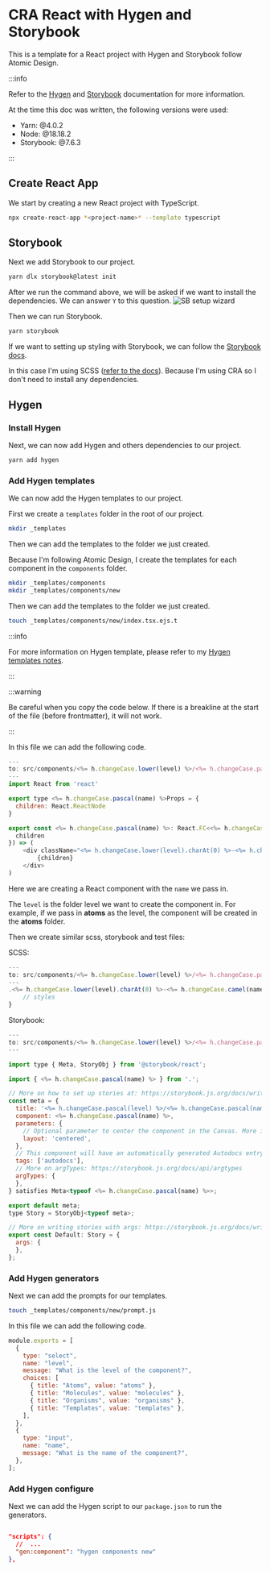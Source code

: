 # CRA React with Hygen and Storybook

This is a template for a React project with Hygen and Storybook follow Atomic Design.

:::info

Refer to the [Hygen](https://www.hygen.io/) and [Storybook](https://storybook.js.org/) documentation for more information.

At the time this doc was written, the following versions were used:

- Yarn: @4.0.2
- Node: @18.18.2
- Storybook: @7.6.3

:::

## Create React App

We start by creating a new React project with TypeScript.

```bash
npx create-react-app *<project-name>* --template typescript
```

## Storybook

Next we add Storybook to our project.

```bash
yarn dlx storybook@latest init
```

After we run the command above, we will be asked if we want to install the dependencies. We can answer `Y` to this question.
![SB setup wizard](./img/sbSetUpWizard.png)

Then we can run Storybook.

```bash
yarn storybook
```

If we want to setting up styling with Storybook, we can follow the [Storybook docs](https://storybook.js.org/docs/configure/styling-and-css).

In this case I'm using SCSS ([refer to the docs](https://storybook.js.org/recipes/sass/)). Because I'm using CRA so I don't need to install any dependencies.

## Hygen

### Install Hygen

Next, we can now add Hygen and others dependencies to our project.

```bash
yarn add hygen
```

### Add Hygen templates

We can now add the Hygen templates to our project.

First we create a `templates` folder in the root of our project.

```bash
mkdir _templates
```

Then we can add the templates to the folder we just created.

Because I'm following Atomic Design, I create the templates for each component in the `components` folder.

```bash
mkdir _templates/components
mkdir _templates/components/new
```

Then we can add the templates to the folder we just created.

```bash
touch _templates/components/new/index.tsx.ejs.t
```

:::info

For more information on Hygen template, please refer to my [Hygen templates notes](/docs/hygen/templates).

:::

:::warning

Be careful when you copy the code below. If there is a breakline at the start of the file (before frontmatter), it will not work.

:::

In this file we can add the following code.

```js title="_templates/components/new/index.tsx.ejs.t"
---
to: src/components/<%= h.changeCase.lower(level) %>/<%= h.changeCase.pascal(name) %>/index.tsx
---
import React from 'react'

export type <%= h.changeCase.pascal(name) %>Props = {
  children: React.ReactNode
}

export const <%= h.changeCase.pascal(name) %>: React.FC<<%= h.changeCase.pascal(name) %>Props> = ({
  children
}) => (
    <div className="<%= h.changeCase.lower(level).charAt(0) %>-<%= h.changeCase.camel(name) %>">
        {children}
    </div>
)

```

Here we are creating a React component with the `name` we pass in.

The `level` is the folder level we want to create the component in. For example, if we pass in **atoms** as the level, the component will be created in the **atoms** folder.

Then we create similar scss, storybook and test files:

SCSS:

```js title="_templates/components/new/index.scss.ejs.t"
---
to: src/components/<%= h.changeCase.lower(level) %>/<%= h.changeCase.pascal(name) %>/index.scss
---
.<%= h.changeCase.lower(level).charAt(0) %>-<%= h.changeCase.camel(name) %> {
    // styles
}
```

Storybook:

```js title="_templates/components/new/index.stories.tsx.ejs.t"
---
to: src/components/<%= h.changeCase.lower(level) %>/<%= h.changeCase.pascal(name) %>/index.stories.tsx
---

import type { Meta, StoryObj } from '@storybook/react';

import { <%= h.changeCase.pascal(name) %> } from '.';

// More on how to set up stories at: https://storybook.js.org/docs/writing-stories#default-export
const meta = {
  title: '<%= h.changeCase.pascal(level) %>/<%= h.changeCase.pascal(name) %>',
  component: <%= h.changeCase.pascal(name) %>,
  parameters: {
    // Optional parameter to center the component in the Canvas. More info: https://storybook.js.org/docs/configure/story-layout
    layout: 'centered',
  },
  // This component will have an automatically generated Autodocs entry: https://storybook.js.org/docs/writing-docs/autodocs
  tags: ['autodocs'],
  // More on argTypes: https://storybook.js.org/docs/api/argtypes
  argTypes: {
  },
} satisfies Meta<typeof <%= h.changeCase.pascal(name) %>>;

export default meta;
type Story = StoryObj<typeof meta>;

// More on writing stories with args: https://storybook.js.org/docs/writing-stories/args
export const Default: Story = {
  args: {
  },
};

```

### Add Hygen generators

Next we can add the prompts for our templates.

```bash
touch _templates/components/new/prompt.js
```

In this file we can add the following code.

```js title="_templates/components/new/prompt.js"
module.exports = [
  {
    type: "select",
    name: "level",
    message: "What is the level of the component?",
    choices: [
      { title: "Atoms", value: "atoms" },
      { title: "Molecules", value: "molecules" },
      { title: "Organisms", value: "organisms" },
      { title: "Templates", value: "templates" },
    ],
  },
  {
    type: "input",
    name: "name",
    message: "What is the name of the component?",
  },
];
```

### Add Hygen configure

Next we can add the Hygen script to our `package.json` to run the generators.

```json title="package.json"

"scripts": {
  //  ...
  "gen:component": "hygen components new"
},
```
